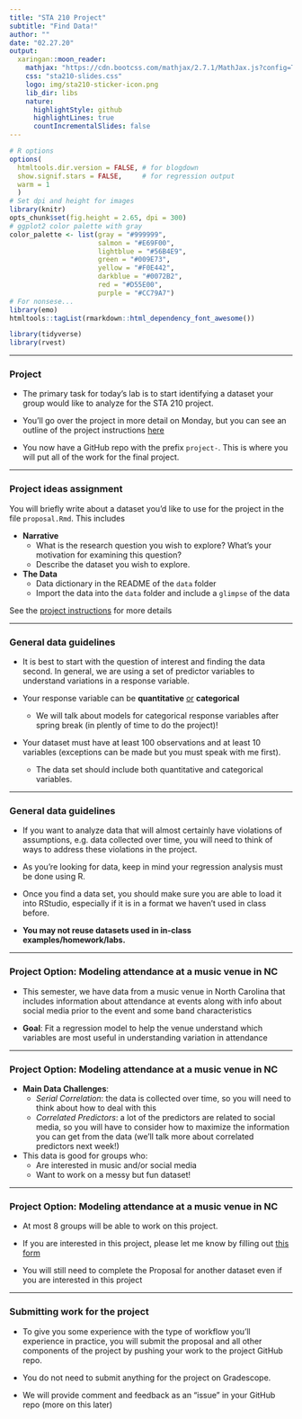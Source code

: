 ```yaml
---
title: "STA 210 Project"
subtitle: "Find Data!"
author: ""
date: "02.27.20"
output:
  xaringan::moon_reader:
    mathjax: "https://cdn.bootcss.com/mathjax/2.7.1/MathJax.js?config=TeX-MML-AM_HTMLorMML"
    css: "sta210-slides.css"
    logo: img/sta210-sticker-icon.png
    lib_dir: libs
    nature:
      highlightStyle: github
      highlightLines: true
      countIncrementalSlides: false
---
```


```r
# R options
options(
  htmltools.dir.version = FALSE, # for blogdown
  show.signif.stars = FALSE,     # for regression output
  warm = 1
  )
# Set dpi and height for images
library(knitr)
opts_chunk$set(fig.height = 2.65, dpi = 300) 
# ggplot2 color palette with gray
color_palette <- list(gray = "#999999", 
                      salmon = "#E69F00", 
                      lightblue = "#56B4E9", 
                      green = "#009E73", 
                      yellow = "#F0E442", 
                      darkblue = "#0072B2", 
                      red = "#D55E00", 
                      purple = "#CC79A7")
# For nonsese...
library(emo)
htmltools::tagList(rmarkdown::html_dependency_font_awesome())
```

```r
library(tidyverse)
library(rvest)
```

---

### Project

- The primary task for today's lab is to start identifying a dataset your group would like to analyze for the STA 210 project.

-  You'll go over the project in more detail on Monday, but you can see an outline of the project instructions [here](https://www2.stat.duke.edu/courses/Spring20/sta210.001/project/project.html)

- You now have a GitHub repo with the prefix `project-`. This is where you will put all of the work for the final project. 


---

### Project ideas assignment 

You will briefly write about a dataset you'd like to use for the project in the file `proposal.Rmd`. This includes 

- **Narrative** 
  - What is the research question you wish to explore? What's your motivation for examining this question?
  - Describe the dataset you wish to explore. 

- **The Data**
  - Data dictionary in the README of the `data` folder
  - Import the data into the `data` folder and include a `glimpse` of the data

See the [project instructions](https://www2.stat.duke.edu/courses/Spring20/sta210.001/project/project.html) for more details 

---

### General data guidelines 

- It is best to start with the question of interest and finding the data second. In general, we are using a set of predictor variables to understand variations in a response variable.

- Your response variable can be **quantitative** <u>or</u> **categorical** 
    - We will talk about models for categorical response variables after spring break (in plently of time to do the project)!

- Your dataset must have at least 100 observations and at least 10 variables (exceptions can be made but you must speak with me first). 
  - The data set should include both quantitative and categorical variables.

---

### General data guidelines 

- If you want to analyze data that will almost certainly have violations of assumptions, e.g. data collected over time, you will need to think of ways to address these violations in the project.

-  As you’re looking for data, keep in mind your regression analysis must be done using R.
  - Once you find a data set, you should make sure you are able to load it into RStudio, especially if it is in a format we haven’t used in class before.

- **You may not reuse datasets used in in-class examples/homework/labs.**

---

### Project Option: Modeling attendance at a music venue in NC

- This semester, we have data from a music venue in North Carolina that includes information about attendance at events along with info about social media prior to the event and some band characteristics 

- **Goal**: Fit a regression model to help the venue understand which variables are most useful in understanding variation in attendance

---

### Project Option: Modeling attendance at a music venue in NC

- **Main Data Challenges**: 
  - *Serial Correlation*: the data is collected over time, so you will need to think about how to deal with this
  - *Correlated Predictors*: a lot of the predictors are related to social media, so you will have to consider how to maximize the information you can get from the data (we'll talk more about correlated predictors next week!)

- This data is good for groups who: 
  - Are interested in music and/or social media
  - Want to work on a messy but fun dataset! 

---

### Project Option: Modeling attendance at a music venue in NC

- At most 8 groups will be able to work on this project. 

- If you are interested in this project, please let me know by filling out [this form](https://docs.google.com/forms/d/e/1FAIpQLSe1P-DbbT6RSx9qVVktXwwFp6UsbesjuSZGmSSBYf6Th7s0MA/viewform?usp=sf_link)

- You will still need to complete the Proposal for another dataset even if you are interested in this project

---

### Submitting work for the project

- To give you some experience with the type of workflow you’ll experience in practice, you will submit the proposal and all other components of the project by pushing your work to the project GitHub repo.

- You do not need to submit anything for the project on Gradescope.

- We will provide comment and feedback as an “issue” in your GitHub repo (more on this later)





